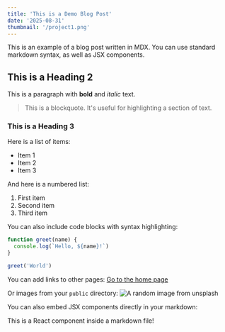 ```yaml
---
title: 'This is a Demo Blog Post'
date: '2025-08-31'
thumbnail: '/project1.png'
---
```


This is an example of a blog post written in MDX.
You can use standard markdown syntax, as well as JSX components.

## This is a Heading 2

This is a paragraph with **bold** and _italic_ text.

> This is a blockquote. It's useful for highlighting a section of text.

### This is a Heading 3

Here is a list of items:

- Item 1
- Item 2
- Item 3

And here is a numbered list:

1. First item
2. Second item
3. Third item

You can also include code blocks with syntax highlighting:

```javascript
function greet(name) {
  console.log(`Hello, ${name}!`)
}

greet('World')
```

You can add links to other pages:
[Go to the home page](/)

Or images from your `public` directory:
![A random image from unsplash](https://source.unsplash.com/random/800x600)

You can also embed JSX components directly in your markdown:

<div style={{ padding: '20px', backgroundColor: '#eee', borderRadius: '5px' }}>
  This is a React component inside a markdown file!
</div>
